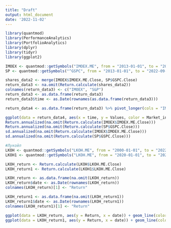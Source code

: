 ---
title: "Draft"
output: html_document
date: '2022-11-02'
---

```{r setup}
library(quantmod)
library(PerformanceAnalytics)
library(PortfolioAnalytics)
library(dplyr)
library(tidyr)
library(ggplot2)

IMOEX <- quantmod::getSymbols("IMOEX.ME", from = "2013-01-01", to = "2022-09-01", auto.assign = FALSE)
SP <- quantmod::getSymbols("^GSPC", from = "2013-01-01", to = "2022-09-01", auto.assign = FALSE)

shares_data2 <- merge(IMOEX$IMOEX.ME.Close, SP$GSPC.Close)
return_data3 <- na.omit(Return.calculate(shares_data2))
colnames(return_data3) <- c("IMOEX", "S&P")
return_data3 <- as.data.frame(return_data3)
return_data3$time <- as.Date(rownames(as.data.frame(return_data3)))

return_data4 <- as.data.frame(return_data3) %>% pivot_longer(cols = "IMOEX":"S&P", names_to = "Market_index", values_to = "Values")

ggplot(data = return_data4, aes(x = time, y = Values, color = Market_index)) + geom_line() + scale_color_manual(values = c("darkblue", "lightblue")) + theme_bw()
Return.annualized(na.omit(Return.calculate(IMOEX$IMOEX.ME.Close)))
Return.annualized(na.omit(Return.calculate(SP$GSPC.Close)))
sd.annualized(na.omit(Return.calculate(IMOEX$IMOEX.ME.Close)))
sd.annualized(na.omit(Return.calculate(SP$GSPC.Close)))

#Лукойл
LKOH <- quantmod::getSymbols("LKOH.ME", from = "2000-01-01", to = "2022-09-01", auto.assign = FALSE)
LKOH1 <- quantmod::getSymbols("LKOH.ME", from = "2020-01-01", to = "2022-09-01", auto.assign = FALSE)

LKOH_return <- Return.calculate(LKOH$LKOH.ME.Close)
LKOH_return1 <- Return.calculate(LKOH1$LKOH.ME.Close)

LKOH_return <- as.data.frame(na.omit(LKOH_return))
LKOH_return$date <- as.Date(rownames(LKOH_return))
colnames(LKOH_return)[1] <- "Return"

LKOH_return1 <- as.data.frame(na.omit(LKOH_return1))
LKOH_return1$date <- as.Date(rownames(LKOH_return1))
colnames(LKOH_return1)[1] <- "Return"

ggplot(data = LKOH_return, aes(y = Return, x = date)) + geom_line(color = "darkblue", size = 1) + theme_bw() + ggtitle("Lukoil Stock Returns in 2000-2022 years") + ylab("Returns") + xlab("")
ggplot(data = LKOH_return1, aes(y = Return, x = date)) + geom_line(color = "purple", size = 1) + theme_bw() + ggtitle("Lukoil Stock Returns in 2020-2022 years") + ylab("Returns") + xlab("")

```
